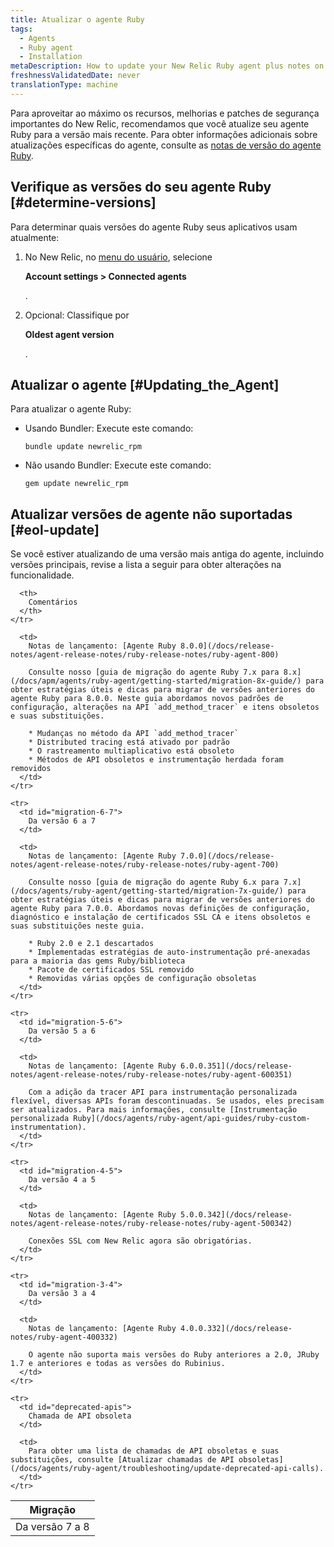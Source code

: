 ```yaml
---
title: Atualizar o agente Ruby
tags:
  - Agents
  - Ruby agent
  - Installation
metaDescription: How to update your New Relic Ruby agent plus notes on EOL support for early agent versions.
freshnessValidatedDate: never
translationType: machine
---
```


Para aproveitar ao máximo os recursos, melhorias e patches de segurança importantes do New Relic, recomendamos que você atualize seu agente Ruby para a versão mais recente. Para obter informações adicionais sobre atualizações específicas do agente, consulte as [notas de versão do agente Ruby](/docs/release-notes/agent-release-notes/ruby-release-notes).

## Verifique as versões do seu agente Ruby [#determine-versions]

Para determinar quais versões do agente Ruby seus aplicativos usam atualmente:

1. No New Relic, no [menu do usuário](/docs/accounts/accounts-billing/general-account-settings/intro-account-settings), selecione

   <DoNotTranslate>**Account settings > Connected agents**</DoNotTranslate>

   .

2. Opcional: Classifique por

   <DoNotTranslate>**Oldest agent version**</DoNotTranslate>

   .

## Atualizar o agente [#Updating_the_Agent]

Para atualizar o agente Ruby:

* Usando Bundler: Execute este comando:

  ```
  bundle update newrelic_rpm
  ```

* Não usando Bundler: Execute este comando:

  ```
  gem update newrelic_rpm
  ```

## Atualizar versões de agente não suportadas [#eol-update]

<Callout variant="important">
  Se você estiver atualizando de uma versão mais antiga do agente, incluindo versões principais, revise a lista a seguir para obter alterações na funcionalidade.
</Callout>

<table>
  <thead>
    <tr>
      <th style={{ width: "200px" }}>
        Migração
      </th>

      <th>
        Comentários
      </th>
    </tr>
  </thead>

  <tbody>
    <tr>
      <td id="migration-7-8">
        Da versão 7 a 8
      </td>

      <td>
        Notas de lançamento: [Agente Ruby 8.0.0](/docs/release-notes/agent-release-notes/ruby-release-notes/ruby-agent-800)

        Consulte nosso [guia de migração do agente Ruby 7.x para 8.x](/docs/apm/agents/ruby-agent/getting-started/migration-8x-guide/) para obter estratégias úteis e dicas para migrar de versões anteriores do agente Ruby para 8.0.0. Neste guia abordamos novos padrões de configuração, alterações na API `add_method_tracer` e itens obsoletos e suas substituições.

        * Mudanças no método da API `add_method_tracer`
        * Distributed tracing está ativado por padrão
        * O rastreamento multiaplicativo está obsoleto
        * Métodos de API obsoletos e instrumentação herdada foram removidos
      </td>
    </tr>

    <tr>
      <td id="migration-6-7">
        Da versão 6 a 7
      </td>

      <td>
        Notas de lançamento: [Agente Ruby 7.0.0](/docs/release-notes/agent-release-notes/ruby-release-notes/ruby-agent-700)

        Consulte nosso [guia de migração do agente Ruby 6.x para 7.x](/docs/agents/ruby-agent/getting-started/migration-7x-guide/) para obter estratégias úteis e dicas para migrar de versões anteriores do agente Ruby para 7.0.0. Abordamos novas definições de configuração, diagnóstico e instalação de certificados SSL CA e itens obsoletos e suas substituições neste guia.

        * Ruby 2.0 e 2.1 descartados
        * Implementadas estratégias de auto-instrumentação pré-anexadas para a maioria das gems Ruby/biblioteca
        * Pacote de certificados SSL removido
        * Removidas várias opções de configuração obsoletas
      </td>
    </tr>

    <tr>
      <td id="migration-5-6">
        Da versão 5 a 6
      </td>

      <td>
        Notas de lançamento: [Agente Ruby 6.0.0.351](/docs/release-notes/agent-release-notes/ruby-release-notes/ruby-agent-600351)

        Com a adição da tracer API para instrumentação personalizada flexível, diversas APIs foram descontinuadas. Se usados, eles precisam ser atualizados. Para mais informações, consulte [Instrumentação personalizada Ruby](/docs/agents/ruby-agent/api-guides/ruby-custom-instrumentation).
      </td>
    </tr>

    <tr>
      <td id="migration-4-5">
        Da versão 4 a 5
      </td>

      <td>
        Notas de lançamento: [Agente Ruby 5.0.0.342](/docs/release-notes/agent-release-notes/ruby-release-notes/ruby-agent-500342)

        Conexões SSL com New Relic agora são obrigatórias.
      </td>
    </tr>

    <tr>
      <td id="migration-3-4">
        Da versão 3 a 4
      </td>

      <td>
        Notas de lançamento: [Agente Ruby 4.0.0.332](/docs/release-notes/ruby-agent-400332)

        O agente não suporta mais versões do Ruby anteriores a 2.0, JRuby 1.7 e anteriores e todas as versões do Rubinius.
      </td>
    </tr>

    <tr>
      <td id="deprecated-apis">
        Chamada de API obsoleta
      </td>

      <td>
        Para obter uma lista de chamadas de API obsoletas e suas substituições, consulte [Atualizar chamadas de API obsoletas](/docs/agents/ruby-agent/troubleshooting/update-deprecated-api-calls).
      </td>
    </tr>
  </tbody>
</table>